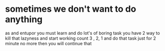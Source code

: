 # sometimes we don't want to do anything 

as and entupor you must learn and do lot's of boring task you have 2 way to kill that lazyness and start working 
count 3 , 2, 1 and do that task just for 2 minute no more then you will continue that